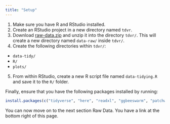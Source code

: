 ```yaml
---
title: "Setup"
---
```


1. Make sure you have R and RStudio installed.
2. Create an RStudio project in a new directory named `tdvr`.
3. Download
[raw-data.zip](https://github.com/ramiromagno/tdvr.oct.22/raw/main/data-raw/data-raw.zip)
and unzip it into the directory `tdvr/`. This will create a new directory named `data-raw/` inside `tdvr/`.
4. Create the following directories within `tdvr/`:
  - `data-tidy/`
  - `R/`
  - `plots/`
5. From within RStudio, create a new R script file named `data-tidying.R` and
save it to the `R/` folder.

Finally, ensure that you have the following packages installed by running:

``` r
install.packages(c("tidyverse", "here", "readxl", "ggbeeswarm", "patchwork"))
```

You can now move on to the next section Raw Data. You have a link at the bottom
right of this page.
